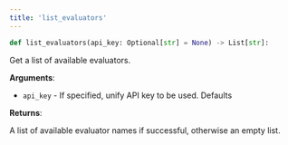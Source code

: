 ```yaml
---
title: 'list_evaluators'
---
```


```python
def list_evaluators(api_key: Optional[str] = None) -> List[str]:
```

Get a list of available evaluators.

**Arguments**:

- `api_key` - If specified, unify API key to be used. Defaults



**Returns**:

A list of available evaluator names if successful, otherwise an empty list.